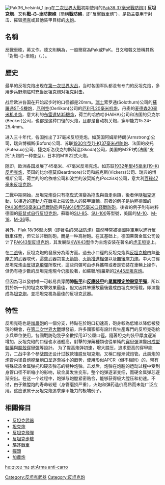 {{Unreferenced|time=2018-06-17T15:42:10+00:00}}
{{noteTA
|G1=Military
|2=zh:反坦克炮;zh-hans:反坦克炮;zh-hk:反坦克炮;zh-tw:反戰車砲;
|1=zh:坦克;zh-hans:坦克;zh-hk:坦克;zh-tw:戰車;
|G2=Unit
|3=zh-cn:炮;zh-hk:炮;zh-tw:砲;
|4=zh-cn:自行火炮;zh-hk:自走炮;zh-tw:自走砲;
}}
[[File:Pak36_helsinki_1.jpg|thumb]]在[[二次世界大戰|二次世界大戰]]初期使用的[[PaK_36反坦克炮|Pak36 37毫米戰防炮]]]]
'''反坦克炮'''，又称'''戰-{}-車防禦砲'''（簡稱'''戰防砲'''，即“反擊戰車炮”），是指主要用于射击、摧毁[[坦克|坦克]]或其他装甲目标的[[火炮|火炮]]。

==名稱==
反戰車砲，英文作{{lang|en|anti-tank gun}}。德文則稱為{{lang|de|Panzerabwehrkanone}}，一般簡寫為Pak或PaK。日文和韓文皆稱其爲「對戰-{}-車砲」（{{jpn|j=対戦車砲|kyu=對戰車砲}}、{{kor|k=대전차포|hanja=對戰車砲}}）。

==歷史==
最早的反坦克炮出现在[[第一次世界大战|第一次世界大战]]，当时各国军队都没有专门的反坦克炮，多用步兵野炮临时充当反坦克炮对坦克射击。

战后欧洲各国在开始起步时的口径都是20mm。[[瑞士|瑞士]]索罗通(Solothurn)公司的[[蘇羅通ST-5機炮|蘇羅通ST-5機炮]]，[[厄利空公司|厄利空]](Oerlikon)公司的[[厄利孔20毫米机炮|厄利孔20毫米机炮]]，丹麦的[[麦德森20毫米防空机关炮|麦德森20毫米机关炮]]、意大利的[[布雷達M35機炮|布雷達M35機炮]]，荷兰的哈依哈(HAIHA)公司和法国的贝克尔(Becker)公司，也都是这种口径的火炮，且都是自动机关炮，穿甲能力15.24-25.4mm。

进入三十年代，各国推出了37毫米反坦克炮。如英国阿姆斯特朗(Armstrong)公司，瑞典博福斯(Bofors)公司、苏联[[1930年型(1-K)37公厘戰防炮|1930年型(1-K)37毫米战防炮]]、法国的皮托(Puteaux)公司、捷克斯洛伐克的斯科达(Skoda)公司，美国的M2E1式(法国“皮托”火炮的一种变型)，日本的M1922式火炮。

随即，欧洲各国发展了45毫米、47毫米反坦克炮。如苏联[[1932年型45公厘(19-K)反戰車炮|1932年型45毫米(19-K)反坦克炮]]，英国的比尔德莫(Beardmore)公司和威克斯(Vickers)公司、瑞典的博福斯公司、荷兰的的哈依啥公司和波兰的波契斯克(Poczisk)公司，意大利[[百禄47毫米反坦克炮|百禄47毫米反坦克炮]]。 

二戰中期開始，反坦克炮從只有拖曳式演變為拖曳與自走兩類，後者伴隨[[坦克|坦克]]運動，以相近的運動力在戰場上摧毀敵人的裝甲車輛。前者的例子是納粹德國的[[5cm_Pak_38反坦克炮|PAK38型50毫米口径戰防砲]]與[[Pak_40反坦克炮|PAK40型75毫米口径戰防砲]]。後者的例子則有納粹德國的[[黃鼠狼I|貂鼠式自行反坦克炮]]，蘇聯的[[SU-85驅逐坦克|SU-85]]、[[SU-100|SU-100]]等型號，美国的[[M10驅逐戰車|M-10]]、[[M18地獄貓|M-18]]、[[M36驅逐戰車|M-36]]等。

另外，Flak 18/36型火砲（即著名的[[88毫米高射炮|88战防炮]]）雖然時常被德國陸軍用以進行反戰車任務，但它並非戰防砲，而是一种高射砲。在其基础上，德国莱茵金属公司设计了[[Pak_43反坦克炮|PAK43型反坦克炮]]，其发展型[[8.8厘米KwK_43炮|KWK43型]]作为主炮安装在著名的[[虎王|虎王坦克]]上。

在[[二战|二战]]後，反坦克炮的發展分為兩方面。過去小口徑的反坦克炮與[[反坦克槍|反坦克槍]]由無[[後座力|後座力]]的武器取代，這些武器包含[[火箭筒|火箭筒]]、[[火箭推進榴彈|火箭推進榴彈]]以及[[無後座力炮|無後座力炮]]。中大口徑反坦克炮由[[反坦克飛彈|反坦克飛彈]]所取代，這些飛彈可由步兵攜帶或者是安裝在車輛上操作，但仍有極少數的反坦克炮現今仍服役著，如蘇聯/俄羅斯的[[2A45反坦克炮|2A45反坦克炮]]。

但因為可以發射唯一可較易貫穿'''間隙[[裝甲|裝甲]]'''和'''[[反應裝甲|反應裝甲]]'''的'''[[尾翼穩定脫殼穿甲彈|尾翼穩定脫殼]][[穿甲彈|穿甲彈]]'''，所以對於新一代的坦克攻擊效果最佳，但又因其笨重故最後變成由坦克來搭載，即演變成為[[坦克炮|坦克炮]]，並把坦克視為最佳的反坦克武器。

==特性==
反坦克砲也是[[加農砲|加農砲]]的一個分支，特點在於砲口初速高，砲身較為低矮以降低被發現的機會，在[[第二次世界大戰|第二次世界大戰]]爆發前，許多國家都有設計與生產專門的反坦克砲給步兵單位使用，各國戰防砲幾乎全數採用37公厘口徑。隨著坦克的裝甲厚度逐漸增加，反坦克砲的口徑也水漲船高，射擊的彈藥種類也從單純的[[穿甲彈|穿甲彈]]演變出[[成型裝藥|成型裝藥]]與[[脫殼穿甲彈|脫殼穿甲彈]]等設計。
为了提高炮弹初速，增大膛压，追求更高的穿甲能力，二战中多个参战国还设计过数款锥膛反坦克炮，又稱口徑漸減炮管。此类炮的炮管内径自炮膛至炮口呈逐渐减小的趋势，使用形似APCR（但不相同）的，带有特殊软质金属弹托和硬质弹芯的特种炮弹。击发后，炮弹在炮膛的运动过程中受到身管口径不断缩小的影响，软金属发生变形，整个炮弹逐渐变细，而硬金属弹芯逐渐突出。在这一个过程中，炮弹与炮膛紧密贴合，能够获得极大膛压和初速。不过，由于錐膛炮的寿命较短（身管磨损严重），火炮和弹药造价高昂而未能广泛应用。这应该属于反坦克炮追求穿甲能力的极端例子。

==相關條目==
*[[反坦克武器|反坦克武器]]
*[[坦克炮|坦克炮]]
*[[反坦克飛彈|反坦克飛彈]]
*[[反坦克步槍|反坦克步槍]]
*[[驅逐戰車|驅逐戰車]]
*[[彈頭|彈頭]]
*[[加農炮|加農炮]]

[[Category:反坦克武器|Category:反坦克武器]]
[[Category:反坦克炮|Category:反坦克炮]]

[[he:נגד_טנקים|he:נגד טנקים]]
[[pt:Arma_anti-carro|pt:Arma anti-carro]]